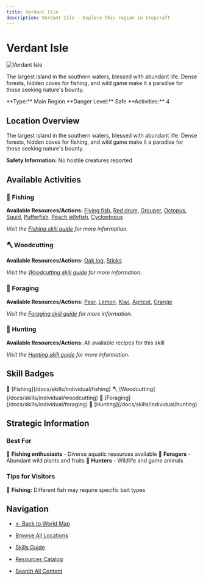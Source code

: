 ```yaml
---
title: Verdant Isle
description: Verdant Isle - Explore this region in Stepcraft
---
```


# Verdant Isle

<div className="flex items-start gap-6 mb-8">
  <div className="flex-shrink-0">
    <img src="/assets/locations/verdant_isle.png" alt="Verdant Isle" className="w-32 h-32 border rounded-lg object-cover" />
  </div>
  <div className="flex-1">
    <div className="space-y-3">
      <p className="text-lg text-muted-foreground">The largest island in the southern waters, blessed with abundant life. Dense forests, hidden coves for fishing, and wild game make it a paradise for those seeking nature's bounty.</p>
      <div className="flex flex-wrap gap-4 text-sm">
        <span className="px-3 py-1 bg-blue-100 dark:bg-blue-900 rounded-md">
          **Type:** Main Region
        </span>
        <span className="px-3 py-1 bg-green-100 dark:bg-green-900 rounded-md">
          **Danger Level:** Safe
        </span>
        <span className="px-3 py-1 bg-purple-100 dark:bg-purple-900 rounded-md">
          **Activities:** 4
        </span>
      </div>
    </div>
  </div>
</div>

## Location Overview

The largest island in the southern waters, blessed with abundant life. Dense forests, hidden coves for fishing, and wild game make it a paradise for those seeking nature's bounty.

**Safety Information:** No hostile creatures reported



## Available Activities


### 🎣 Fishing

**Available Resources/Actions:** [Flying fish](/docs/resources/individual/flying_fish), [Red drum](/docs/resources/individual/red_drum), [Grouper](/docs/resources/individual/grouper), [Octopus](/docs/resources/individual/octopus), [Squid](/docs/resources/individual/squid), [Pufferfish](/docs/resources/individual/pufferfish), [Peach jellyfish](/docs/resources/individual/peach_jellyfish), [Cycloptopus](/docs/resources/individual/cycloptopus)

*Visit the [Fishing skill guide](/docs/skills/individual/fishing) for more information.*

### 🪓 Woodcutting

**Available Resources/Actions:** [Oak log](/docs/resources/individual/oak_log), [Sticks](/docs/resources/individual/sticks)

*Visit the [Woodcutting skill guide](/docs/skills/individual/woodcutting) for more information.*

### 🌿 Foraging

**Available Resources/Actions:** [Pear](/docs/resources/individual/pear), [Lemon](/docs/resources/individual/lemon), [Kiwi](/docs/resources/individual/kiwi), [Apricot](/docs/resources/individual/apricot), [Orange](/docs/resources/individual/orange)

*Visit the [Foraging skill guide](/docs/skills/individual/foraging) for more information.*

### 🏹 Hunting

**Available Resources/Actions:** All available recipes for this skill

*Visit the [Hunting skill guide](/docs/skills/individual/hunting) for more information.*


## Skill Badges

<div className="flex flex-wrap gap-2 my-4">
  <span className="inline-flex items-center gap-1 px-3 py-1 bg-blue-100 dark:bg-blue-900 rounded-full text-sm">
    🎣 [Fishing](/docs/skills/individual/fishing)
  </span>
  <span className="inline-flex items-center gap-1 px-3 py-1 bg-green-100 dark:bg-green-900 rounded-full text-sm">
    🪓 [Woodcutting](/docs/skills/individual/woodcutting)
  </span>
  <span className="inline-flex items-center gap-1 px-3 py-1 bg-purple-100 dark:bg-purple-900 rounded-full text-sm">
    🌿 [Foraging](/docs/skills/individual/foraging)
  </span>
  <span className="inline-flex items-center gap-1 px-3 py-1 bg-red-100 dark:bg-red-900 rounded-full text-sm">
    🏹 [Hunting](/docs/skills/individual/hunting)
  </span>
</div>



## Strategic Information

### Best For
🎣 **Fishing enthusiasts** - Diverse aquatic resources available
🌿 **Foragers** - Abundant wild plants and fruits
🏹 **Hunters** - Wildlife and game animals

### Tips for Visitors
🎣 **Fishing:** Different fish may require specific bait types

## Navigation

- [← Back to World Map](/docs/map)
- [Browse All Locations](/docs/map/individual)
- [Skills Guide](/docs/skills)
- [Resources Catalog](/docs/resources)

- [Search All Content](/search)
